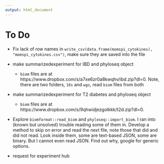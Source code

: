 ```yaml
---
output: html_document
---
```


# To Do

- Fix lack of row names in `write_csv(data.frame(momspi_cytokines), "momspi_cytokines.csv")`, make sure they are saved into the file

- make summarizedexperiment for IBD and phyloseq object
    - `biom` files are at https://www.dropbox.com/s/a7xe6zr0a8kwqhv/ibd.zip?dl=0. Note, there are two folders, `16s` and `wgs`, read `biom` files from both
- make summarizedexperiment for T2 diabetes and phyloseq object
    - `biom` files are at https://www.dropbox.com/s/9qhwidjezgolkkk/t2d.zip?dl=0.
- Explore `biomformat::read_biom` and `phyloseq::import_biom`. I ran into (known but unsolved) trouble reading some of them in. Develop a method to skip on error and read the next file, note those that did and did not read. Look inside them, some are text-based JSON, some are binary. But I cannot even read JSON. Find out why, google for generic options.

- request for experiment hub
